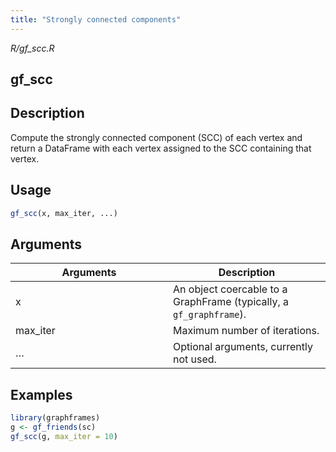 ```yaml
---
title: "Strongly connected components"
---
```


*R/gf_scc.R*

## gf_scc

## Description
Compute the strongly connected component (SCC) of each vertex and return a   DataFrame with each vertex assigned to the SCC containing that vertex. 


## Usage
```r
gf_scc(x, max_iter, ...) 
```

## Arguments
|Arguments|Description|
|---|---|
| x | An object coercable to a GraphFrame (typically, a `gf_graphframe`). |
| max_iter | Maximum number of iterations. |
| ... | Optional arguments, currently not used. |





## Examples
```r
library(graphframes)
g <- gf_friends(sc) 
gf_scc(g, max_iter = 10) 
```


